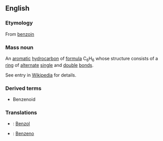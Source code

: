 ==English==
===Etymology===
From [[benzoin]]
===Mass noun===
An [[aromatic]] [[hydrocarbon]] of [[formula]] C<sub>6</sub>H<sub>6</sub> whose structure consists of a [[ring]] of [[alternate]] [[single]] and [[double]] [[bonds]].

See entry in [[w:Benzene|Wikipedia]] for details.
===Derived terms===
* Benzenoid

===Translations===
*{{de}}: [[Benzol]]
*{{pt}}: [[Benzeno]]
